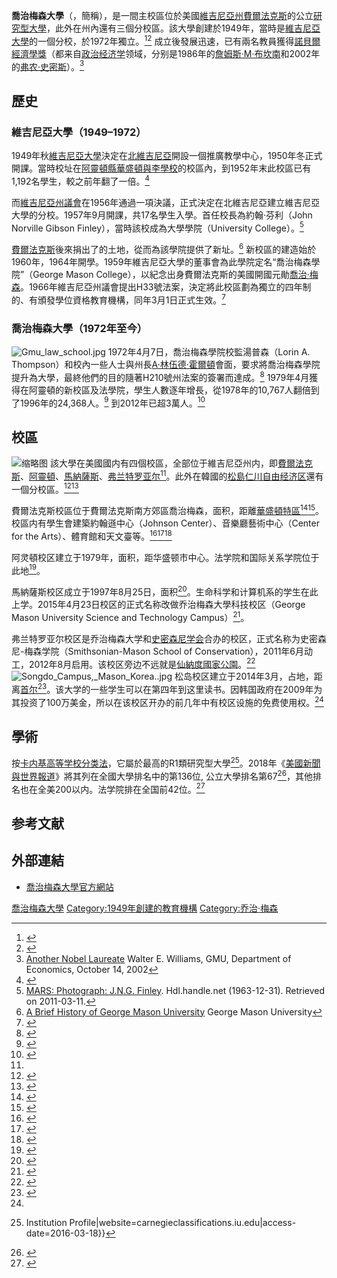 {{noteTA
|1=zh:佐治;zh-hans:乔治;zh-hk:佐治;zh-sg:乔治;zh-tw:喬治;zh-cn:乔治
|2=zh-tw:維吉尼亞;zh-hk:維珍尼亞;zh-cn:弗吉尼亚;
|3=zh-tw:梅森;zh-hk:美臣;zh-cn:梅森;
}}

{{Infobox university
| name = 喬治梅森大學
| native_name = George Mason University
| image_name = Gmuseal.svg
| motto = Freedom and Learning
| mottoeng = 
| established = 1949年10月1日
| type = [[公立大學|公立大學]]
| endowment = US$ 5926萬<ref name="USnews"/>
| president = Ángel Cabrera
| provost = S. David Wu
| academic_staff = 1,260（全職）、1,349（兼職）<ref name="frb1">{{cite web | url=https://irr2.gmu.edu/cds/cds_new/sec_action.cfm?year=2016-17&sec_id=A | title=Current Facts and Figures | publisher=George Mason University | accessdate=2019-03-28 | archive-date=2020-06-02 | archive-url=https://web.archive.org/web/20200602015231/https://irr2.gmu.edu/cds/cds_new/sec_action.cfm?year=2016-17&sec_id=A | dead-url=no }}</ref>
| students = 35,047（2017）<ref name="frb1"/>
| undergrad = 24,149 <ref name="frb1"/>
| postgrad = 10,358 <ref name="frb1"/>
| campus = 郊區，四個校區總共{{convert|854.2|acre|km2}} <br /> {{convert|677|acre|km2}}（費爾法克斯校區）
| city = [[費爾法克斯_(維吉尼亞州)|費爾法克斯]]<br />[[阿靈頓_(維吉尼亞州)|阿靈頓]]<br />[[馬納薩斯_(維吉尼亞州)|馬納薩斯]]<br />[[弗兰特罗亚尔_(弗吉尼亚州)|弗兰特罗亚尔]]<br />[[韓國|韓國]][[松島國際都市|松島]]<ref name="#1">{{cite web|url=http://about.gmu.edu/mason-to-open-campus-in-songdo-korea-in-march-2014/|title=Mason to Open Campus in Songdo, Korea, in March 2014|work=About Mason|deadurl=yes|archiveurl=https://web.archive.org/web/20150423045835/http://about.gmu.edu/mason-to-open-campus-in-songdo-korea-in-march-2014/|archivedate=2015-04-23|accessdate=2015-05-01}}</ref>
| state = 維吉尼亞州
| country = 美國
| coor = {{Coord|38.8308|-77.3075|display=title}}
| athletics = [[NCAA_Division_I|NCAA Division I]] – [[Atlantic_10_Conference|A-10]]
| sports = 22支校隊
| colors = 綠色和金色{{color box|#006633}} {{color box|#FFCC33}}<ref>[http://logo.gmu.edu/webguide/ George Mason University's Visual Identity Guide] {{Wayback|url=http://logo.gmu.edu/webguide/ |date=20150106012904 }} George Mason University</ref>
| nickname = [[George_Mason_Patriots|Patriots]]
| mascot = The Patriot
| affiliations = [[Association_of_Public_and_Land-grant_Universities|APLU]]<br>[[Oak_Ridge_Associated_Universities|ORAU]]<br>[[Southeastern_Universities_Research_Association|SURA]]
| website = [http://www.gmu.edu/ www.gmu.edu]
| logo = [[File:GMU_logo.svg|170px]]
}}

'''喬治梅森大學'''（{{lang-en|George Mason University}}，簡稱{{lang|en|Mason 或 GMU}}），是一間主校區位於美國[[維吉尼亞州|維吉尼亞州]][[費爾法克斯_(維吉尼亞州)|費爾法克斯]]的公立[[研究型大學|研究型大學]]，此外在州內還有三個分校區。該大學創建於1949年，當時是[[維吉尼亞大學|維吉尼亞大學]]的一個分校，於1972年獨立。<ref>{{cite web|url=http://grad-schools.usnews.rankingsandreviews.com/usnews/edu/grad/rankings/law/brief/lawrank_brief.php|title=America's Best Graduate Schools 2008: Top Law Schools|publisher=[[U.S._News_&_World_Report|U.S. News & World Report]]|accessdate=2008-11-05|archive-date=2007-07-03|archive-url=https://web.archive.org/web/20070703231853/http://grad-schools.usnews.rankingsandreviews.com/usnews/edu/grad/rankings/law/brief/lawrank_brief.php|dead-url=no}}</ref><ref>{{cite web|url=http://www.econphd.net/rank/rpublc.htm|title=Rankings: Political Economy|publisher=EconPhD.net|accessdate=2008-11-05|archive-date=2020-06-02|archive-url=https://web.archive.org/web/20200602015258/http://www.econphd.net/rank/rpublc.htm|dead-url=no}}</ref> 成立後發展迅速，已有兩名教員獲得[[諾貝爾經濟學獎|諾貝爾經濟學獎]]（都来自[[政治经济学|政治经济学]]领域，分别是1986年的[[詹姆斯·M·布坎南|詹姆斯·M·布坎南]]和2002年的[[弗农·史密斯|弗农·史密斯]]）。<ref>[http://econfaculty.gmu.edu/wew/articles/02/nobel.html Another Nobel Laureate] {{Wayback|url=http://econfaculty.gmu.edu/wew/articles/02/nobel.html |date=20130626191923 }} Walter E. Williams, GMU, Department of Economics, October 14, 2002</ref>

==歷史==

===維吉尼亞大學（1949–1972）===
1949年秋[[維吉尼亞大學|維吉尼亞大學]]決定在[[北維吉尼亞|北維吉尼亞]]開設一個推廣教學中心，1950年冬正式開課。當時校址在[[阿靈頓縣_(維吉尼亞州)|阿靈頓縣]][[華盛頓與李學校|華盛頓與李學校]]的校區內，到1952年末此校區已有1,192名學生，較之前年翻了一倍。<ref>{{cite web|url=http://ahistoryofmason.gmu.edu/exhibits/show/idea/contents/nvacenter|title=A History of George Mason University – 1949–1954: The Idea : The Northern Virginia University Center|work=gmu.edu|accessdate=2015-05-21|archive-date=2020-09-27|archive-url=https://web.archive.org/web/20200927164845/https://ahistoryofmason.gmu.edu/exhibits/show/idea/contents/nvacenter|dead-url=no}}</ref> 

而[[維吉尼亞州議會|維吉尼亞州議會]]在1956年通過一項決議，正式決定在北維吉尼亞建立維吉尼亞大學的分校。1957年9月開課，共17名學生入學。首任校長為約翰·芬利（John Norville Gibson Finley），當時該校成為大學學院（University College）。<ref>[http://hdl.handle.net/1920/2712 MARS: Photograph: J.N.G. Finley]. Hdl.handle.net (1963-12-31). Retrieved on 2011-03-11.</ref>

[[費爾法克斯_(維吉尼亞州)|費爾法克斯]]後來捐出了{{convert|150|acre|km2}}的土地，從而為該學院提供了新址。<ref>[http://www2.gmu.edu/resources/visitors/history.html A Brief History of George Mason University] {{Wayback|url=http://www2.gmu.edu/resources/visitors/history.html |date=20150504080501 }} George Mason University</ref> 新校區的建造始於1960年，1964年開學。1959年維吉尼亞大學的董事會為此學院定名“喬治梅森學院”（George Mason College），以紀念出身費爾法克斯的美國開國元勛[[喬治·梅森|喬治·梅森]]。1966年維吉尼亞州議會提出H33號法案，決定將此校區劃為獨立的四年制的、有頒發學位資格教育機構，同年3月1日正式生效。<ref>{{cite web|url=http://ahistoryofmason.gmu.edu/items/show/98|title=A History of George Mason University – Acts of Assembly, Chapter 68 [H33] Article 8. George Mason College, March 1, 1966.|work=gmu.edu|accessdate=2015-05-21|archive-date=2016-03-05|archive-url=https://web.archive.org/web/20160305041019/http://ahistoryofmason.gmu.edu/items/show/98|dead-url=no}}</ref>

===喬治梅森大學（1972年至今）===
[[File:Gmu_law_school.jpg|thumb]]
1972年4月7日，喬治梅森學院校監湯普森（Lorin A. Thompson）和校內一些人士與州長[[A·林伍德·霍爾頓|A·林伍德·霍爾頓]]會面，要求將喬治梅森學院提升為大學，最終他們的目的隨著H210號州法案的簽署而達成。<ref>{{cite web|url=http://ahistoryofmason.gmu.edu/exhibits/show/independence/contents/independence|title=A History of George Mason University – 1972–1978: Independence : Independence, April 7, 1972|work=gmu.edu|accessdate=2015-05-21|archive-date=2016-02-08|archive-url=https://web.archive.org/web/20160208155536/http://ahistoryofmason.gmu.edu/exhibits/show/independence/contents/independence|dead-url=no}}</ref> 1979年4月獲得在阿靈頓的新校區及法學院，學生人數逐年增長，從1978年的10,767人翻倍到了1996年的24,368人。<ref>{{cite web|url=http://ahistoryofmason.gmu.edu/exhibits/show/prominence/contents/introduction|title=A History of George Mason University – 1978–1996: Emergence : Introduction|work=gmu.edu|accessdate=2015-05-21|archive-date=2016-02-08|archive-url=https://web.archive.org/web/20160208155642/http://ahistoryofmason.gmu.edu/exhibits/show/prominence/contents/introduction|dead-url=no}}</ref> 到2012年已超3萬人。<ref>{{cite web|url=http://ahistoryofmason.gmu.edu/exhibits/show/presence/contents/introduction|title=A History of George Mason University – 1996–2012: Prominence : Introduction|work=gmu.edu|accessdate=2015-05-21|archive-date=2016-02-08|archive-url=https://web.archive.org/web/20160208162350/http://ahistoryofmason.gmu.edu/exhibits/show/presence/contents/introduction|dead-url=no}}</ref>
==校區==
[[File:An_aerial_view_of_the_Johnson_Center_at_dawn..jpg|缩略图]]
該大學在美國國内有四個校區，全部位于維吉尼亞州内，即[[費爾法克斯_(維吉尼亞州)|費爾法克斯]]、[[阿靈頓_(維吉尼亞州)|阿靈頓]]、[[馬納薩斯_(維吉尼亞州)|馬納薩斯]]、[[弗兰特罗亚尔_(弗吉尼亚州)|弗兰特罗亚尔]]<ref name=distributedcampusmodel />。此外在韓國的[[松島|松島]][[仁川自由经济区|仁川自由经济区]]還有一個分校區。<ref>{{cite act | number = 23.1-1504 | year = 2016 | url = http://law.lis.virginia.gov/vacode/title23.1/chapter15/section23.1-1504/ | title = 存档副本 | access-date = 2017-03-07 | archive-date = 2017-02-01 | archive-url = https://web.archive.org/web/20170201235614/http://law.lis.virginia.gov/vacode/title23.1/chapter15/section23.1-1504/ | dead-url = yes }}</ref><ref name=distributedcampusmodel>{{cite web|url=http://provostblog.gmu.edu/archives/215|title=Distributed Campuses|author=Office of the Provost, George Mason University|work=gmu.edu|accessdate=2017-03-07|archive-date=2016-03-04|archive-url=https://web.archive.org/web/20160304233129/http://provostblog.gmu.edu/archives/215|dead-url=yes}}</ref> 

費爾法克斯校區位于費爾法克斯南方郊區喬治梅森，面积{{Convert|677|acres|sqmi}}，距離[[華盛頓特區|華盛頓特區]]{{Convert|20|miles|km}}<ref>{{cite web|url=http://shuttle.gmu.edu/|title=Mason Shuttles|work=gmu.edu|accessdate=2017-03-07|archive-date=2018-08-16|archive-url=https://web.archive.org/web/20180816064017/http://shuttle.gmu.edu/|dead-url=no}}</ref><ref>{{cite web |url=http://www.fairfaxva.gov/CUEBus/CUEBus.asp |accessdate=February 5, 2016 |deadurl=yes |archiveurl=https://web.archive.org/web/20130617025457/http://www.fairfaxva.gov/CUEBus/CUEBus.asp |archivedate=2013-06-17 |title=CUE Bus System }}</ref>。校區内有學生會建築約翰遜中心（Johnson Center）、音樂廳藝術中心（Center for the Arts）、體育館和天文臺等。<ref>{{cite web|url=https://recreation.gmu.edu/|title=Recreation – George Mason University|work=gmu.edu|accessdate=2017-03-07|archive-date=2021-01-02|archive-url=https://web.archive.org/web/20210102170125/https://recreation.gmu.edu/|dead-url=no}}</ref><ref>{{cite web|url=http://www.gomason.com/ViewArticle.dbml?ATCLID=205054675&DB_OEM_ID=25200&DB_OEM_ID=25200%7ctitle=Facilities%7cwork=gomason.com|title=Facilities|work=gomason.com|accessdate=5 August 2015|archive-date=2015-09-24|archive-url=https://web.archive.org/web/20150924022956/http://www.gomason.com/ViewArticle.dbml?ATCLID=205054675&DB_OEM_ID=25200&DB_OEM_ID=25200%7Ctitle%3DFacilities%7Cwork%3Dgomason.com|dead-url=yes}}</ref><ref>{{cite web |url=http://www.masonvale.com/fairfax-va-apartments.asp |title=Masonvale Apartments | Faculty & Staff Housing in Fairfax VA |publisher=Masonvale.com |date= |accessdate=2016-02-01 |archive-date=2016-07-29 |archive-url=https://web.archive.org/web/20160729203410/http://www.masonvale.com/fairfax-va-apartments.asp |dead-url=no }}</ref> 

阿灵頓校区建立于1979年，面积{{Convert|5.2|acres|sqmi}}，距华盛顿市中心{{Convert|4|miles|km}}。法学院和国际关系学院位于此地<ref>{{cite web|url=http://ahistoryofmason.gmu.edu/exhibits/show/prominence/contents/schooloflaw|title=A History of George Mason University – 1978–1996: Emergence : The Law School Battle…and Triumph|work=gmu.edu|accessdate=2017-03-07|archive-date=2015-07-03|archive-url=https://web.archive.org/web/20150703210418/http://ahistoryofmason.gmu.edu/exhibits/show/prominence/contents/schooloflaw|dead-url=no}}</ref>。

馬納薩斯校区成立于1997年8月25日，面积{{Convert|134|acres|sqmi}}<ref>{{cite web|url=http://ahistoryofmason.gmu.edu/exhibits/show/presence/contents/princewilliamcampus|title=A History of George Mason University – 1996–2012: Prominence : The Prince Wiliam Campus|work=gmu.edu|accessdate=2017-03-07|archive-date=2015-06-30|archive-url=https://web.archive.org/web/20150630185653/http://ahistoryofmason.gmu.edu/exhibits/show/presence/contents/princewilliamcampus|dead-url=no}}</ref>。生命科学和计算机系的学生在此上学。2015年4月23日校区的正式名称改做乔治梅森大學科技校区（George Mason University Science and Technology Campus）<ref>{{cite web|title = Gov. McAuliffe Joins George Mason University to Launch Institute for Advanced Biomedical Research|url = http://newsdesk.gmu.edu/2015/04/governor-mcauliffe-joins-george-mason-university-to-launch-institute-for-advanced-biomedical-research/|accessdate = 2015-04-23|archive-date = 2015-09-27|archive-url = https://web.archive.org/web/20150927083156/http://newsdesk.gmu.edu/2015/04/governor-mcauliffe-joins-george-mason-university-to-launch-institute-for-advanced-biomedical-research/|dead-url = no}}</ref>。

弗兰特罗亚尔校区是乔治梅森大学和[[史密森尼学会|史密森尼学会]]合办的校区，正式名称为史密森尼-梅森学院（Smithsonian-Mason School of Conservation），2011年6月动工，2012年8月启用。该校区旁边不远就是[[仙納度國家公園|仙納度國家公園]]。<ref name=factsheet>{{cite web|last1=National Zoological Park|title=Smithsonian-Mason School of Conservation Facilities and Program Fact Sheet|url=http://nationalzoo.si.edu/Publications/PressMaterials/PressKit/SIMason/SImasonfacility.cfm|publisher=Smithsonian|accessdate=17 October 2015|deadurl=yes|archiveurl=https://web.archive.org/web/20150907191801/http://nationalzoo.si.edu/Publications/PressMaterials/PressKit/SIMason/SIMasonfacility.cfm|archivedate=2015年9月7日}}</ref>
[[File:Songdo_Campus,_Mason_Korea..jpg|thumbnail]]
松岛校区建立于2014年3月，占地{{Convert|42000|acres|sqmi}}，距离[[首尔|首尔]]{{Convert|25|mi|km}}<ref>{{cite web|url=http://chss.gmu.edu/people/zingraff|title=College of Humanities and Social Sciences|work=gmu.edu|accessdate=5 August 2015|deadurl=yes|archiveurl=https://web.archive.org/web/20150709053033/http://chss.gmu.edu/people/zingraff|archivedate=2015年7月9日}}</ref>。该大学的一些学生可以在第四年到这里读书。因韩国政府在2009年为其投资了100万美金，所以在该校区开办的前几年中有校区设施的免费使用权。<ref name="#1"/>

==學術==

{{Infobox US university ranking
<!-- U.S. rankings -->
| ARWU_NU = 72-98
| Forbes = 169
| USNWR_NU = 136| THE_NU =231
<!-- Global rankings -->
| QS_W          =801-1000
| USNWR_W = 403
| THE_W = 301–350
| ARWU_W = 201–300
}}
按[[卡内基高等学校分类法|卡内基高等学校分类法]]，它屬於最高的R1類研究型大學<ref>{{cite web|url=http://carnegieclassifications.iu.edu/lookup_listings/view_institution.phpunit_id=232186&start_page=standard.php&clq=%257B%2522basic2005_ids%2522%253A%252216%2522%257D|title=Carnegie Classifications {{!}} Institution Profile|website=carnegieclassifications.iu.edu|access-date=2016-03-18}}{{dead link|date=2017年12月 |bot=InternetArchiveBot |fix-attempted=yes }}</ref>。2018年《[[美國新聞與世界報道|美國新聞與世界報道]]》將其列在全國大學排名中的第136位, 公立大學排名第67<ref name="USnews">{{cite web|title=George Mason University|url=http://colleges.usnews.rankingsandreviews.com/best-colleges/gmu-3749|publisher=[[美國新聞與世界報道|美國新聞與世界報道]]|accessdate=2017-01-07|archive-date=2017-02-08|archive-url=https://web.archive.org/web/20170208063955/http://colleges.usnews.rankingsandreviews.com/best-colleges/gmu-3749|dead-url=no}}</ref>，其他排名也在全美200以内。法学院排在全国前42位。<ref>{{cite web |url=https://www.usnews.com/best-graduate-schools/top-law-schools/george-mason-university-03159 |title=America's Graduate Schools 2021: Best Law Schools |accessdate=2020-05-14 |archive-date=2019-01-27 |archive-url=https://web.archive.org/web/20190127000831/https://www.usnews.com/best-graduate-schools/top-law-schools/george-mason-university-03159 |dead-url=no }}</ref>

==参考文献==

{{reflist|30em}}

== 外部連結 ==
*[http://www.gmu.edu/ 喬治梅森大學官方網站]{{Wayback|url=http://www.gmu.edu/ |date=20170907075310 }}

{{弗吉尼亞州的學院和大學}}
{{美国东南大学研究协会}}
{{DEFAULTSORT:George Mason University}}
[[Category:喬治梅森大學|]]
[[Category:1949年創建的教育機構|Category:1949年創建的教育機構]]
[[Category:乔治·梅森|Category:乔治·梅森]]